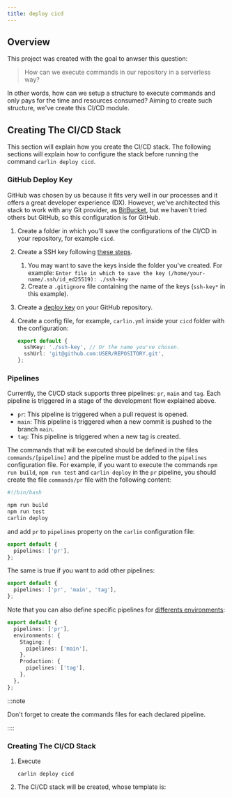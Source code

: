 ```yaml
---
title: deploy cicd
---
```




## Overview

This project was created with the goal to anwser this question:

> How can we execute commands in our repository in a serverless way?

In other words, how can we setup a structure to execute commands and only pays for the time and resources consumed? Aiming to create such structure, we've create this CI/CD module.

## Creating The CI/CD Stack

This section will explain how you create the CI/CD stack. The following sections will explain how to configure the stack before running
the command `carlin deploy cicd`.

### GitHub Deploy Key

GitHub was chosen by us because it fits very well in our processes and it offers a great developer experience (DX).
However, we've architected this stack to work with any Git provider, as [BitBucket](https://bitbucket.org/), but we haven't tried
others but GitHub, so this configuration is for GitHub.

1. Create a folder in which you'll save the configurations of the CI/CD in your repository, for example `cicd`.
1. Create a SSH key following [these steps](https://docs.github.com/en/github/authenticating-to-github/generating-a-new-ssh-key-and-adding-it-to-the-ssh-agent#generating-a-new-ssh-key).
   1. You may want to save the keys inside the folder you've created. For example: `Enter file in which to save the key (/home/your-name/.ssh/id_ed25519): ./ssh-key`
   1. Create a `.gitignore` file containing the name of the keys (`ssh-key*` in this example).
1. Create a [deploy key](https://docs.github.com/en/developers/overview/managing-deploy-keys#deploy-keys) on your GitHub repository.
1. Create a config file, for example, `carlin.yml` inside your `cicd` folder with the configuration:

   ```ts title="carlin.ts"
   export default {
     sshKey: './ssh-key', // Or the name you've chosen.
     sshUrl: 'git@github.com:USER/REPOSITORY.git',
   };
   ```

### Pipelines

Currently, the CI/CD stack supports three pipelines: `pr`, `main` and `tag`. Each pipeline is triggered in a stage of the development
flow explained above.

- `pr`: This pipeline is triggered when a pull request is opened.
- `main`: This pipeline is triggered when a new commit is pushed to the branch `main`.
- `tag`: This pipeline is triggered when a new tag is created.

The commands that will be executed should be defined in the files `commands/[pipeline]` and the pipeline must be added to the `pipelines`
configuration file. For example, if you want to execute the commands `npm run build`, `npm run test` and `carlin deploy`
in the `pr` pipeline, you should create the file `commands/pr` file with the following content:

```sh title="commands/pr"
#!/bin/bash

npm run build
npm run test
carlin deploy
```

and add `pr` to `pipelines` property on the `carlin` configuration file:

```ts title="carlin.ts"
export default {
  pipelines: ['pr'],
};
```

The same is true if you want to add other pipelines:

```ts title="carlin.ts"
export default {
  pipelines: ['pr', 'main', 'tag'],
};
```

Note that you can also define specific pipelines for [differents environments](/docs/CLI#environments):

```ts title="carlin.ts"
export default {
  pipelines: ['pr'],
  environments: {
    Staging: {
      pipelines: ['main'],
    },
    Production: {
      pipelines: ['tag'],
    },
  },
};
```

:::note

Don't forget to create the commands files for each declared pipeline.

::::

### Creating The CI/CD Stack

1. Execute

   ```
   carlin deploy cicd
   ```

1. The CI/CD stack will be created, whose template is:

   <Template json={cicdTemplate} />

The next section will explain all resources created by the CI/CD stack.

## Stack Resources

When deployed, the CI/CD create these resources:

1. [Repository Image Registry](#repository-image-registry)
1. [Repository Image Builder](#repository-image-builder)
1. [CI/CD REST API](#cicd-rest-api)

### Repository Image Registry

<InnerHTML html={cicdTemplateGetEcrRepositoryComment} />

<Template json={cicdTemplateEcrRepository} />

#### Running Local

You can test the created image in your local environment following theses steps:

1. Perform a Docker login running the command if you're using [AWS CLI v2](https://docs.aws.amazon.com/cli/latest/userguide/install-cliv2.html):

   ```sh
   aws ecr get-login-password --region ${AWS_REGION} | docker login --username AWS --password-stdin ${AWS_ACCOUNT_ID}.dkr.ecr.${AWS_REGION}.amazonaws.com
   ```

1. Pull the image:

   ```sh
   docker pull ${AWS_ACCOUNT_ID}.dkr.ecr.${AWS_REGION}.amazonaws.com/${REPOSITORY_NAME}:latest
   ```

1. [Run bash in a disposable new container:](https://stackoverflow.com/a/43309168/8786986)

   ```sh
   docker run --rm -it --entrypoint bash $IMAGE_NAME_OR_ID
   ```

1. Run `exit` to close the bash.

### Repository Image Builder

<InnerHTML html={cicdTemplateGetRepositoryImageBuilderComment} />

The [build specification (buildspec)](https://docs.aws.amazon.com/codebuild/latest/userguide/build-spec-ref.html) of the repository image builder is show below:

<CodeBlock className="yml">
  {carlinCicdRepositoryImageBuilderBuildSpec}
</CodeBlock>

The [Dockerfile](https://docs.docker.com/engine/reference/builder/) used to build the Docker image of the repository is:

<CodeBlock className="dockerfile">
  {carlinCicdRepositoryImageBuilderDockerfile}
</CodeBlock>

### ECS Fargate Task

Once we have the image on registry, the deploymend also creates an [ECS Fargate](https://aws.amazon.com/fargate) task definition. This task receives commands and execute them in a Docker container using the repository image.
The code below shows that base task configuration.

<Template json={carlinCicdRepositoryEcsTaskDefinition} />

### CI/CD REST API

<InnerHTML html={cicdApiV1HandlerComment} />
